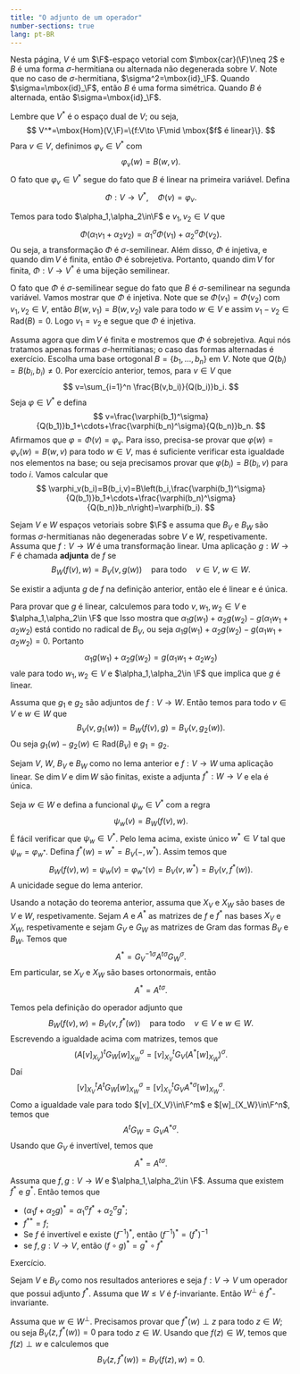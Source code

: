 ```yaml
--- 
title: "O adjunto de um operador"
number-sections: true
lang: pt-BR
--- 
```


Nesta página, $V$ é um $\F$-espaço vetorial com $\mbox{car}(\F)\neq 2$ e $B$ é uma forma $\sigma$-hermitiana ou alternada não degenerada sobre $V$. Note que no caso de $\sigma$-hermitiana, $\sigma^2=\mbox{id}_\F$. Quando $\sigma=\mbox{id}_\F$, então $B$ é uma forma simétrica. Quando $B$ é alternada, então $\sigma=\mbox{id}_\F$.

Lembre que $V^*$ é o espaço dual de $V$; ou seja,
$$
V^*=\mbox{Hom}(V,\F)=\{f:V\to \F\mid \mbox{$f$ é linear}\}.
$$
Para $v\in V$, definimos $\varphi_v\in V^*$ com
$$
\varphi_v(w)=B(w,v).
$$
O fato que $\varphi_v\in V^*$ segue do fato que $B$ é linear na primeira variável.
Defina
$$
\Phi:V\to V^*,\quad \Phi(v)=\varphi_v.
$$

:::{#lem-}
Temos para todo $\alpha_1,\alpha_2\in\F$ e $v_1,v_2\in V$ que
$$
\Phi(\alpha_1v_1+\alpha_2v_2)=\alpha_1^\sigma \Phi(v_1)+\alpha_2^\sigma\Phi(v_2).
$$
Ou seja, a transformação $\Phi$ é $\sigma$-semilinear. Além disso, $\Phi$ é injetiva, e quando $\dim V$ é finita, então $\Phi$ é sobrejetiva. Portanto, quando $\dim V$ for finita, $\Phi:V\to V^*$ é uma bijeção semilinear.
:::


:::{.proof}
O fato que $\Phi$ é $\sigma$-semilinear segue do fato que $B$ é $\sigma$-semilinear na segunda variável. Vamos mostrar que $\Phi$ é injetiva. Note que se $\Phi(v_1)=\Phi(v_2)$ com $v_1,v_2\in V$, então $B(w,v_1)=B(w,v_2)$ vale para todo $w\in V$ e assim $v_1-v_2\in\mbox{Rad}(B)=0$. Logo $v_1=v_2$ e segue que $\Phi$ é injetiva.

Assuma agora que $\dim V$ é finita e mostremos que $\Phi$ é sobrejetiva. Aqui nós tratamos apenas formas $\sigma$-hermitianas; o caso das formas alternadas é exercício. Escolha uma base ortogonal $B=\{b_1,\ldots,b_n\}$ em $V$. Note que $Q(b_i)=B(b_i,b_i)\neq 0$. Por exercício  anterior, temos, para $v\in V$ que
$$
v=\sum_{i=1}^n \frac{B(v,b_i)}{Q(b_i)}b_i.
$$
Seja $\varphi\in V^*$ e defina
$$
v=\frac{\varphi(b_1)^\sigma}{Q(b_1)}b_1+\cdots+\frac{\varphi(b_n)^\sigma}{Q(b_n)}b_n.
$$
Afirmamos que $\varphi=\Phi(v)=\varphi_v$. Para isso, precisa-se provar que $\varphi(w)=\varphi_v(w)=B(w,v)$ para todo $w\in V$, mas é suficiente verificar esta igualdade nos elementos na base; ou seja precisamos provar que $\varphi(b_i)=B(b_i,v)$ para todo $i$. Vamos calcular que
$$
\varphi_v(b_i)=B(b_i,v)=B\left(b_i,\frac{\varphi(b_1)^\sigma}{Q(b_1)}b_1+\cdots+\frac{\varphi(b_n)^\sigma}{Q(b_n)}b_n\right)=\varphi(b_i).
$$

:::


:::{#def-}
Sejam $V$ e $W$ espaços vetoriais sobre $\F$ e assuma que $B_V$ e $B_W$ são formas $\sigma$-hermitianas não degeneradas sobre $V$ e $W$, respetivamente. Assuma que $f:V\to W$ é uma transformação linear. Uma aplicação $g:W\to F$ é chamada <b>adjunta</b> de $f$ se
$$
B_W(f(v),w)=B_V(v,g(w))\quad\mbox{para todo}\quad v\in V,\ w\in W.
$$
:::


:::{#lem-}
Se existir a adjunta $g$ de $f$ na definição anterior, então ele é linear e é única.
:::


:::{.proof}
Para provar que $g$ é linear, calculemos para todo $v,w_1,w_2\in V$ e $\alpha_1,\alpha_2\in \F$ que
\begin{align*}
B_V(v,\alpha_1g(w_1)+\alpha_2g(w_2))&=
\alpha_1^\sigma B_V(v,g(w_1))+\alpha_2^\sigma B_V(v,g(w_2))\\&=\alpha_1^\sigma B_W(f(v),w_1)+\alpha_2^\sigma B_W(f(v),w_2)\\&=B_W(f(v),\alpha_1 w_1+\alpha_2 w_2)
\\&=B_V(v,g(\alpha_1 w_1+\alpha_2 w_2)).
\end{align*}
Isso mostra que $\alpha_1g(w_1)+\alpha_2g(w_2)-g(\alpha_1 w_1+\alpha_2 w_2)$ está contido no radical de $B_V$, ou seja $\alpha_1g(w_1)+\alpha_2g(w_2)-g(\alpha_1 w_1+\alpha_2 w_2)=0$. Portanto
$$
\alpha_1g(w_1)+\alpha_2g(w_2)=g(\alpha_1 w_1+\alpha_2 w_2)
$$
vale para todo $w_1,w_2\in V$ e $\alpha_1,\alpha_2\in \F$ que implica que $g$ é linear.

Assuma que $g_1$ e $g_2$ são adjuntos de $f:V\to W$. Então temos para todo $v\in V$ e $w\in W$ que
$$
B_V(v,g_1(w))=B_W(f(v),g)=B_V(v,g_2(w)).
$$
Ou seja $g_1(w)-g_2(w)\in\mbox{Rad}(B_V)$ e $g_1=g_2$.

:::


:::{#thm-}
Sejam $V$, $W$, $B_V$ e $B_W$ como no lema anterior e $f:V\to W$ uma aplicação linear. Se $\dim V$ e $\dim W$ são finitas, existe a adjunta $f^*:W\to V$ e ela é única.
:::


:::{.proof}
Seja $w\in W$ e defina a funcional $\psi_w\in V^*$ com a regra
$$
\psi_w(v)=B_W(f(v),w).
$$
É fácil verificar que $\psi_w\in V^*$. Pelo lema acima, existe único $w^*\in V$ tal que $\psi_w=\varphi_{w^*}$. Defina $f^*(w)=w^*=B_V(-,w^*)$. Assim temos que
$$
B_W(f(v),w)=\psi_w(v)=\varphi_{w^*}(v)=B_V(v,w^*)=B_V(v,f^*(w)).
$$
A unicidade segue do lema anterior.
:::


:::{#lem-}
Usando a notação do teorema anterior, assuma que $X_V$ e $X_W$ são bases de $V$ e $W$, respetivamente. Sejam $A$ e $A^*$ as matrizes de $f$ e $f^*$ nas bases $X_V$ e $X_W$, respetivamente e sejam $G_V$ e $G_W$ as matrizes de Gram das formas $B_V$ e $B_W$. Temos que
$$
A^*=G_V^{-1\sigma}A^{t\sigma}G_W^\sigma.
$$
Em particular, se $X_V$ e $X_W$ são bases ortonormais, então
$$
A^*=A^{t\sigma}.
$$
:::


:::{.proof}
Temos pela definição do operador adjunto que
$$
B_W(f(v),w)=B_V(v,f^*(w))\quad\mbox{para todo}\quad v\in V\mbox{ e }w\in W.
$$
Escrevendo a igualdade acima com matrizes, temos que
$$
(A[v]_{X_V})^tG_W [w]_{X_W}^\sigma=[v]_{X_V}^tG_V (A^*[w]_{X_W})^\sigma.
$$
Daí
$$
[v]_{X_V}^t A^t G_W [w]_{X_W}^\sigma=[v]_{X_V}^tG_V A^{*\sigma}[w]_{X_W}^\sigma.
$$
Como a igualdade vale para todo $[v]_{X_V}\in\F^m$ e $[w]_{X_W}\in\F^n$, temos que
$$
A^t G_W=G_V A^{*\sigma}.
$$
Usando que $G_V$ é invertível, temos que
$$
A^*=A^{t\sigma}.
$$
:::


:::{#lem-}
Assuma que $f,g: V\to W$ e $\alpha_1,\alpha_2\in \F$. Assuma que existem $f^*$ e $g^*$. Então temos que


 -  $(\alpha_1f+\alpha_2g)^*=\alpha_1^\sigma f^*+\alpha_2^\sigma g^*$;
 -  $f^{**}=f$;
 -  Se $f$ é invertível e existe $(f^{-1})^*$, então $(f^{-1})^*=(f^*)^{-1}$
 -  se $f,g:V\to V$, então $(f\circ g)^*=g^*\circ f^*$

:::


:::{.proof}
Exercício.
:::


:::{#lem-}
Sejam $V$ e $B_V$ como nos resultados anteriores e seja $f:V\to V$ um operador que possui adjunto $f^*$. Assuma que $W\leq V$ é $f$-invariante. Então $W^\perp$ é $f^*$-invariante.
:::


:::{.proof}
Assuma que $w\in W^\perp$. Precisamos provar que $f^*(w)\perp z$ para todo $z \in W$; ou seja $B_V(z,f^*(w))=0$ para todo $z\in W$.  Usando que $f(z)\in W$, temos que $f(z)\perp w$ e calculemos que
$$
B_V(z,f^*(w))=B_V(f(z),w)=0.
$$
:::
